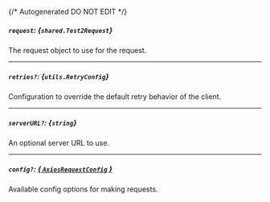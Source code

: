 {/* Autogenerated DO NOT EDIT  */}

##### `request`: *{`shared.Test2Request`}*
The request object to use for the request.
<Collapsible openLabel={Labels.showProperties} closeLabel={Labels.hideProperties}>
    <Test2Request/>
</Collapsible>

---
##### `retries?`: *{`utils.RetryConfig`}*
Configuration to override the default retry behavior of the client.
<Collapsible openLabel={Labels.showProperties} closeLabel={Labels.hideProperties}>
    <Retryconfig/>
</Collapsible>

---
##### `serverURL?`: *{`string`}*
An optional server URL to use.

---
##### `config?`: [*{ `AxiosRequestConfig` }*](https://axios-http.com/docs/req_config)
Available config options for making requests.


